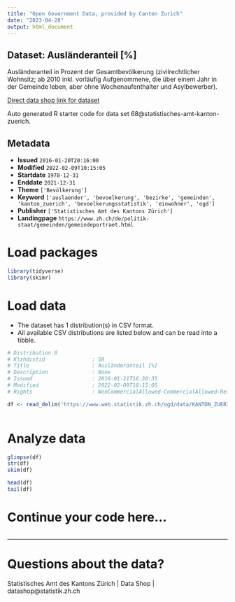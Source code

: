 ```yaml
---
title: "Open Government Data, provided by Canton Zurich"
date: "2023-04-28"
output: html_document
---
```


## Dataset: Ausländeranteil [%]

Ausländeranteil in Prozent der Gesamtbevölkerung (zivilrechtlicher Wohnsitz; ab 2010 inkl. vorläufig Aufgenommene, die über einem Jahr in der Gemeinde leben, aber ohne Wochenaufenthalter und Asylbewerber).

[Direct data shop link for dataset](https://www.zh.ch/de/politik-staat/opendata.zhweb-noredirect.zhweb-cache.html#/datasets/68@statistisches-amt-kanton-zuerich)

Auto generated R starter code for data set 68@statistisches-amt-kanton-zuerich.

## Metadata

- **Issued** `2016-01-20T20:16:00`
- **Modified** `2022-02-09T10:15:05`
- **Startdate** `1978-12-31`
- **Enddate** `2021-12-31`
- **Theme** `['Bevölkerung']`
- **Keyword** `['auslaender', 'bevoelkerung', 'bezirke', 'gemeinden', 'kanton_zuerich', 'bevoelkerungsstatistik', 'einwohner', 'ogd']`
- **Publisher** `['Statistisches Amt des Kantons Zürich']`
- **Landingpage** `https://www.zh.ch/de/politik-staat/gemeinden/gemeindeportraet.html`


# Load packages

```r

library(tidyverse)
library(skimr)

```

# Load data

-   The dataset has 1 distribution(s) in CSV format.
-   All available CSV distributions are listed below and can be read into a tibble.

```r

# Distribution 0
# Ktzhdistid               : 58
# Title                    : Ausländeranteil [%]
# Description              : None
# Issued                   : 2016-01-21T16:30:35
# Modified                 : 2022-02-09T10:15:05
# Rights                   : NonCommercialAllowed-CommercialAllowed-ReferenceRequired

df <- read_delim('https://www.web.statistik.zh.ch/ogd/data/KANTON_ZUERICH_205.csv')



```

# Analyze data

```r

glimpse(df)
str(df)
skim(df)

head(df)
tail(df)

```

# Continue your code here...

```r

```

------------------------------------------------------------------------

# Questions about the data?

Statistisches Amt des Kantons Zürich | Data Shop | datashop@statistik.zh.ch
